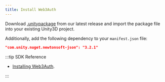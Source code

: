 ```yaml
---
title: Install Web3Auth
---
```


Download [.unitypackage](https://github.com/Web3Auth/web3auth-unity-sdk/releases) from our latest release and import the package file into your
existing Unity3D project.

Additionally, add the following dependency to your `manifest.json` file:

```json
"com.unity.nuget.newtonsoft-json": "3.2.1"
```

:::tip SDK Reference

- [Installing Web3Auth](/sdk/pnp/unity/install).

:::
